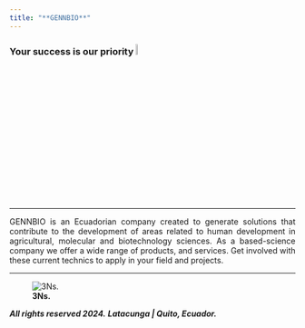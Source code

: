 ```yaml
---
title: "**GENNBIO**"
---
```



### Your success is our priority ![](C:\Users\Dell\Desktop\GENNBIO.github.io\Loading_NN.gif){width=7%}

___


<style>
body {text-align: justify}
</style>
GENNBIO is an Ecuadorian company created to generate solutions that contribute to the development of areas related to human development in agricultural, molecular and biotechnology sciences. As a based-science company we offer a wide range of products, and services. Get involved with these current technics to apply in your field and projects.


___


![**3Ns.**](C:\Users\Dell\Desktop\GENNBIO.github.io\PCM_NN.jpg)


***All rights reserved 2024.***
***Latacunga | Quito, Ecuador.***
